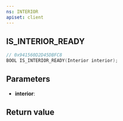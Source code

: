 ```yaml
---
ns: INTERIOR
apiset: client
---
```

## IS_INTERIOR_READY

```c
// 0x941560D2D45DBFC8
BOOL IS_INTERIOR_READY(Interior interior);
```


## Parameters
* **interior**:

## Return value